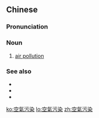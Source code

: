 {{also|空气污染}}
==Chinese==
{{zh-forms|s=空气污染|t2=空氣汙染|type=22}}

===Pronunciation===
{{zh-pron
|m=kōngqì wūrǎn
|c=hung1 hei3 wu1 jim5
|cat=n
}}

===Noun===
{{zh-noun}}

# [[air pollution]]

===See also===
* {{zh-l|噪音污染}}
* {{zh-l|光污染}}
* {{zh-l|水污染}}

[[ko:空氣污染]]
[[lo:空氣污染]]
[[zh:空氣污染]]